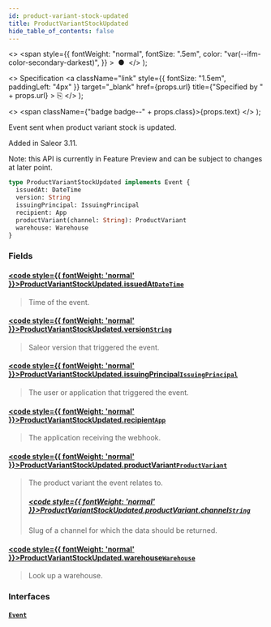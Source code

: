 ```yaml
---
id: product-variant-stock-updated
title: ProductVariantStockUpdated
hide_table_of_contents: false
---
```


  <>
    <span
      style={{
        fontWeight: "normal",
        fontSize: ".5em",
        color: "var(--ifm-color-secondary-darkest)",
      }}
    >
      &nbsp;●&nbsp;
    </span>
  </>
);

  <>
    Specification
    <a
      className="link"
      style={{ fontSize: "1.5em", paddingLeft: "4px" }}
      target="\_blank"
      href={props.url}
      title={"Specified by " + props.url}
    >
      ⎘
    </a>
  </>
);

  <>
    <span className={"badge badge--" + props.class}>{props.text}</span>
  </>
);

Event sent when product variant stock is updated.

Added in Saleor 3.11.

Note: this API is currently in Feature Preview and can be subject to changes at later point.

```graphql
type ProductVariantStockUpdated implements Event {
  issuedAt: DateTime
  version: String
  issuingPrincipal: IssuingPrincipal
  recipient: App
  productVariant(channel: String): ProductVariant
  warehouse: Warehouse
}
```

### Fields

#### [<code style={{ fontWeight: 'normal' }}>ProductVariantStockUpdated.<b>issuedAt</b></code>](#)<Bullet />[`DateTime`](../../api-reference/miscellaneous/scalars/date-time) <Badge class="secondary" text="scalar"/> <Badge class="secondary" text="miscellaneous"/>

> Time of the event.

#### [<code style={{ fontWeight: 'normal' }}>ProductVariantStockUpdated.<b>version</b></code>](#)<Bullet />[`String`](../../api-reference/miscellaneous/scalars/string) <Badge class="secondary" text="scalar"/> <Badge class="secondary" text="miscellaneous"/>

> Saleor version that triggered the event.

#### [<code style={{ fontWeight: 'normal' }}>ProductVariantStockUpdated.<b>issuingPrincipal</b></code>](#)<Bullet />[`IssuingPrincipal`](../../api-reference/miscellaneous/unions/issuing-principal) <Badge class="secondary" text="union"/> <Badge class="secondary" text="miscellaneous"/>

> The user or application that triggered the event.

#### [<code style={{ fontWeight: 'normal' }}>ProductVariantStockUpdated.<b>recipient</b></code>](#)<Bullet />[`App`](../../api-reference/apps/objects/app) <Badge class="secondary" text="object"/> <Badge class="secondary" text="apps"/>

> The application receiving the webhook.

#### [<code style={{ fontWeight: 'normal' }}>ProductVariantStockUpdated.<b>productVariant</b></code>](#)<Bullet />[`ProductVariant`](../../api-reference/products/objects/product-variant) <Badge class="secondary" text="object"/> <Badge class="secondary" text="products"/>

> The product variant the event relates to.
>
> ##### [<code style={{ fontWeight: 'normal' }}>ProductVariantStockUpdated.productVariant.<b>channel</b></code>](#)<Bullet />[`String`](../../api-reference/miscellaneous/scalars/string) <Badge class="secondary" text="scalar"/> <Badge class="secondary" text="miscellaneous"/>
>
> Slug of a channel for which the data should be returned.

#### [<code style={{ fontWeight: 'normal' }}>ProductVariantStockUpdated.<b>warehouse</b></code>](#)<Bullet />[`Warehouse`](../../api-reference/products/objects/warehouse) <Badge class="secondary" text="object"/> <Badge class="secondary" text="products"/>

> Look up a warehouse.

### Interfaces

#### [`Event`](../../api-reference/miscellaneous/interfaces/event) <Badge class="secondary" text="interface"/> <Badge class="secondary" text="miscellaneous"/>

>
